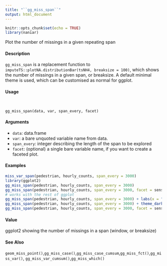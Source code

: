---
title: "``gg_miss_span``"
output: html_document
---

```{r setup, include=FALSE}
knitr::opts_chunk$set(echo = TRUE)
library(naniar)
```

Plot the number of missings in a given repeating span

####  Description 

``gg_miss_span`` is a replacement function to ``imputeTS::plotNA.distributionBar(tsNH4, breaksize = 100)``,
which shows the number of missings in a given span, or breaksize. A default minimal theme is used,
which can be customised as normal for ggplot.

####  Usage 
<pre><code>

gg_miss_span(data, var, span_every, facet)
</code></pre>
#### Arguments 

* ``data``: data.frame
* ``var``: a bare unquoted variable name from data.
* ``span_every``: integer describing the length of the span to be explored
* ``facet``: (optional) a single bare variable name, if you want to create a faceted plot.


#### Examples 
```{r}

miss_var_span(pedestrian, hourly_counts, span_every = 3000)
library(ggplot2)
gg_miss_span(pedestrian, hourly_counts, span_every = 3000)
gg_miss_span(pedestrian, hourly_counts, span_every = 3000, facet = sensor_name)
# works with the rest of ggplot
gg_miss_span(pedestrian, hourly_counts, span_every = 3000) + labs(x = "custom")
gg_miss_span(pedestrian, hourly_counts, span_every = 3000) + theme_dark()
gg_miss_span(pedestrian, hourly_counts, span_every = 3000, facet = sensor_name)
```


#### Value 

ggplot2 showing the number of missings in a span (window, or breaksize)

#### See Also 

``geom_miss_point()``,``gg_miss_case()``,``gg_miss_case_cumsum``,``gg_miss_fct()``,``gg_miss_var()``,
``gg_miss_var_cumsum()``,``gg_miss_which()``